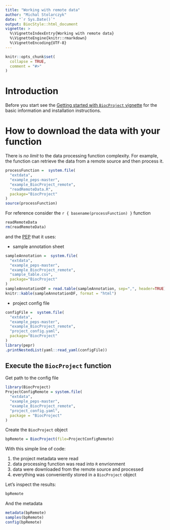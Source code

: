 ```yaml
---
title: "Working with remote data"
author: "Michal Stolarczyk"
date: "`r Sys.Date()`"
output: BiocStyle::html_document
vignette: >
  %\VignetteIndexEntry{Working with remote data}
  %\VignetteEngine{knitr::rmarkdown}
  %\VignetteEncoding{UTF-8}
---
```


```r
knitr::opts_chunk$set(
  collapse = TRUE,
  comment = "#>"
)
```

# Introduction

Before you start see the [Getting started with `BiocProject` vignette](./vignette1getStarted.html) for the basic information and installation instructions.

# How to download the data with your function 

There is *no limit* to the data processing function complexity. For example, the function can retrieve the data from a remote source and then process it.

```r
processFunction =  system.file(
  "extdata",
  "example_peps-master",
  "example_BiocProject_remote",
  "readRemoteData.R",
  package="BiocProject"
)
source(processFunction)
```
For reference consider the ``r { basename(processFunction) }`` function
``` r
readRemoteData
rm(readRemoteData)
```
and the [PEP](https://pepkit.github.io/) that it uses:

* sample annotation sheet

```r
sampleAnnotation =  system.file(
  "extdata",
  "example_peps-master",
  "example_BiocProject_remote",
  "sample_table.csv",
  package="BiocProject"
)
sampleAnnotationDF = read.table(sampleAnnotation, sep=",", header=TRUE)
knitr::kable(sampleAnnotationDF, format = "html")
```

* project config file

```r
configFile =  system.file(
  "extdata",
  "example_peps-master",
  "example_BiocProject_remote",
  "project_config.yaml",
  package="BiocProject"
)
library(pepr)
.printNestedList(yaml::read_yaml(configFile))
```

## Execute the `BiocProject` function

Get path to the config file
```r
library(BiocProject)
ProjectConfigRemote = system.file(
  "extdata",
  "example_peps-master",
  "example_BiocProject_remote",
  "project_config.yaml",
  package = "BiocProject"
)
```
Create the `BiocProject` object
```r
bpRemote = BiocProject(file=ProjectConfigRemote)
```
With this simple line of code:

1. the project metadata were read
1. data processing function was read into `R` envrionment
1. data were downloaded from the remote source and processed 
1. everything was conveniently stored in a `BiocProject` object

Let's inspect the results:
```r
bpRemote
```
And the metadata
```r
metadata(bpRemote)
samples(bpRemote)
config(bpRemote)
```